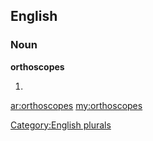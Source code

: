 ==English==

===Noun===
'''orthoscopes'''

# {{plural of|[[orthoscope]]}}

[[Category:English plurals]]

[[ar:orthoscopes]]
[[my:orthoscopes]]